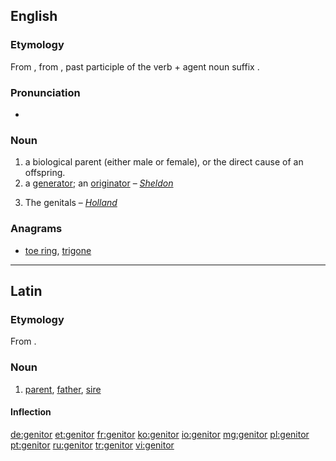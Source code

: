 ==English==

===Etymology===
From {{etyl|la}} {{term|genitor|lang=la}}, from {{term|genitus|lang=la}}, past participle of the verb {{term|gigno|gignō|lang=la}} + agent noun suffix {{term|-or|lang=la}}.

===Pronunciation===
* {{IPA|/ˈdʒɛnɪtə(r)/|lang=en}}

===Noun===
{{en-noun}}

# a biological parent (either male or female), or the direct cause of an offspring.
# a [[generator]]; an [[originator]] – ''[[Sheldon]]''
# {{obsolete|in the plural}} The genitals – ''[[Holland]]''

===Anagrams===
* [[toe ring#English|toe ring]], [[trigone#English|trigone]]
----
==Latin==

===Etymology===
From {{etyl|ine-pro|la}} {{recons|ǵénh₁tōr||parent|lang=ine-pro}}.

===Noun===
{{la-noun|genitor|genitoris|genitōris|m|third}}

# [[parent]], [[father]], [[sire]]

====Inflection====
{{la-decl-3rd|genitor|genitor|genitor|genitōr}}

[[de:genitor]]
[[et:genitor]]
[[fr:genitor]]
[[ko:genitor]]
[[io:genitor]]
[[mg:genitor]]
[[pl:genitor]]
[[pt:genitor]]
[[ru:genitor]]
[[tr:genitor]]
[[vi:genitor]]
